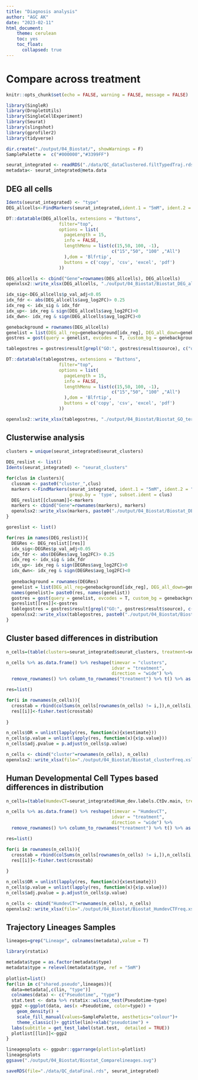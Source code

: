 ```yaml
---
title: "Diagnosis analysis"
author: "AGC AK"
date: "2023-02-11"
html_document:
    theme: cerulean
    toc: yes
    toc_float:
      collapsed: true
---
```


# Compare across treatment
```r
knitr::opts_chunk$set(echo = FALSE, warning = FALSE, message = FALSE)
```

```r
library(SingleR)
library(DropletUtils)
library(SingleCellExperiment)
library(Seurat)
library(slingshot)
library(gprofiler2)
library(tidyverse)

dir.create("./output/04_Biostat/", showWarnings = F)
SamplePalette =  c("#000000","#3399FF")
```

```r
seurat_integrated <- readRDS("./data/QC_dataClustered.filtTypedTraj.rds")
metadata<- seurat_integrated@meta.data
```

## DEG all cells

```r
Idents(seurat_integrated) <- "type"
DEG_allcells<-FindMarkers(seurat_integrated,ident.1 = "5mM", ident.2 = "0mM")
```

```r
DT::datatable(DEG_allcells, extensions = "Buttons",
                    filter="top",
                    options = list(
                      pageLength = 15,
                      info = FALSE,
                      lengthMenu = list(c(15,50, 100, -1),
                                        c("15","50", "100" ,"All")
                      ),dom = 'Blfrtip',
                      buttons = c('copy', 'csv', 'excel', 'pdf')
                    ))

DEG_allcells <- cbind("Gene"=rownames(DEG_allcells), DEG_allcells)
openxlsx2::write_xlsx(DEG_allcells, "./output/04_Biostat/Biostat_DEG_allcells.xlsx", as_table = T)
```


```r
idx_sig<-DEG_allcells$p_val_adj<0.05
idx_fdr <- abs(DEG_allcells$avg_log2FC)> 0.25 
idx_reg <- idx_sig & idx_fdr
idx_up<- idx_reg & sign(DEG_allcells$avg_log2FC)>0
idx_dwn<- idx_reg & sign(DEG_allcells$avg_log2FC)<0

genebackground = rownames(DEG_allcells)
genelist = list(DEG_all_reg=genebackground[idx_reg], DEG_all_down=genebackground[idx_dwn], DEG_all_up=genebackground[idx_up])
gostres = gost(query = genelist, evcodes = T, custom_bg = genebackground)

tablegostres = gostres$result[grepl("GO:", gostres$result$source), c("query", "source", "term_name","p_value", "intersection")]

DT::datatable(tablegostres, extensions = "Buttons",
                    filter="top",
                    options = list(
                      pageLength = 15,
                      info = FALSE,
                      lengthMenu = list(c(15,50, 100, -1),
                                        c("15","50", "100" ,"All")
                      ),dom = 'Blfrtip',
                      buttons = c('copy', 'csv', 'excel', 'pdf')
                    ))

openxlsx2::write_xlsx(tablegostres, "./output/04_Biostat/Biostat_GO_termDEG_all.xlsx")
```

## Clusterwise analysis 

```r
clusters = unique(seurat_integrated$seurat_clusters)
       
DEG_reslist <- list()
Idents(seurat_integrated) <- "seurat_clusters"

for(clus in clusters){
  clusnam <- paste0("cluster_",clus)
  markers <-FindMarkers(seurat_integrated, ident.1 = "5mM", ident.2 = "0mM", 
                        group.by = 'type', subset.ident = clus)
  DEG_reslist[[clusnam]]<-markers
  markers <- cbind("Gene"=rownames(markers), markers)
  openxlsx2::write_xlsx(markers, paste0("./output/04_Biostat/Biostat_DEG_",clusnam,"cells.xlsx"))
}

```

```r
goreslist <- list()

for(res in names(DEG_reslist)){
  DEGRes <- DEG_reslist[[res]]
  idx_sig<-DEGRes$p_val_adj<0.05
  idx_fdr <- abs(DEGRes$avg_log2FC)> 0.25 
  idx_reg <- idx_sig & idx_fdr
  idx_up<- idx_reg & sign(DEGRes$avg_log2FC)>0
  idx_dwn<- idx_reg & sign(DEGRes$avg_log2FC)<0
  
  genebackground = rownames(DEGRes)
  genelist = list(DEG_all_reg=genebackground[idx_reg], DEG_all_down=genebackground[idx_dwn], DEG_all_up=genebackground[idx_up])
  names(genelist)= paste0(res, names(genelist))
  gostres = gost(query = genelist, evcodes = T, custom_bg = genebackground)
  goreslist[[res]]<-gostres
  tablegostres = gostres$result[grepl("GO:", gostres$result$source), c("query", "source", "term_name","p_value", "intersection")]
  openxlsx2::write_xlsx(tablegostres, paste0("./output/04_Biostat/Biostat_GO_termDEG_",res,".xlsx"))
}
```


## Cluster based differences in distribution

```r
n_cells=(table(clusters=seurat_integrated$seurat_clusters, treatment=seurat_integrated$type))

n_cells %>% as.data.frame() %>% reshape(timevar = "clusters",
                                        idvar = "treatment",
                                        direction = "wide") %>% 
  remove_rownames() %>% column_to_rownames("treatment") %>% t() %>% as.data.frame()-> n_cells

res=list()

for(i in rownames(n_cells)){
  crosstab = rbind(colSums(n_cells[rownames(n_cells) != i,]),n_cells[i,])
  res[[i]]<-fisher.test(crosstab)
  
}

n_cells$OR = unlist(lapply(res, function(x){x$estimate}))
n_cells$p.value = unlist(lapply(res, function(x){x$p.value}))
n_cells$adj.pvalue = p.adjust(n_cells$p.value)

n_cells <- cbind("cluster"=rownames(n_cells), n_cells)
openxlsx2::write_xlsx(file="./output/04_Biostat/Biostat_clusterFreq.xslsx",n_cells)
```

## Human Developmental Cell Types based differences in distribution

```r
n_cells=(table(HumdevCT=seurat_integrated$Hum_dev.labels.CtDv.main, treatment=seurat_integrated$type))

n_cells %>% as.data.frame() %>% reshape(timevar = "HumdevCT",
                                        idvar = "treatment",
                                        direction = "wide") %>% 
  remove_rownames() %>% column_to_rownames("treatment") %>% t() %>% as.data.frame()-> n_cells

res=list()

for(i in rownames(n_cells)){
  crosstab = rbind(colSums(n_cells[rownames(n_cells) != i,]),n_cells[i,])
  res[[i]]<-fisher.test(crosstab)
  
}

n_cells$OR = unlist(lapply(res, function(x){x$estimate}))
n_cells$p.value = unlist(lapply(res, function(x){x$p.value}))
n_cells$adj.pvalue = p.adjust(n_cells$p.value)

n_cells <- cbind("HumdevCT"=rownames(n_cells), n_cells)
openxlsx2::write_xlsx(file="./output/04_Biostat/Biostat_HumdevCTFreq.xslsx",n_cells)
```


## Trajectory Lineages Samples
```r
lineages=grep("Lineage", colnames(metadata),value = T) 

library(rstatix)

metadata$type = as.factor(metadata$type)
metadata$type = relevel(metadata$type, ref = "5mM")
  
plotlist=list()
for(lin in c("shared.pseudo",lineages)){
  data=metadata[,c(lin, "type")]
  colnames(data) <- c("Pseudotime", "type")
  stat.test <- data %>% rstatix::wilcox_test(Pseudotime~type)
  ggp2 <-ggplot(data, aes(x =Pseudotime, color=type)) + 
    geom_density() + 
    scale_fill_manual(values=SamplePalette, aesthetics="colour")+
    theme_classic()+ ggtitle(lin)+xlab("pseudotime") + 
  labs(subtitle = get_test_label(stat.test,  detailed = TRUE))
  plotlist[[lin]]<-ggp2
}

lineagesplots <- ggpubr::ggarrange(plotlist=plotlist)
lineagesplots
ggsave("./output/04_Biostat/Biostat_Comparelineages.svg")

```
```r
saveRDS(file="./data/QC_dataFinal.rds", seurat_integrated)
```
